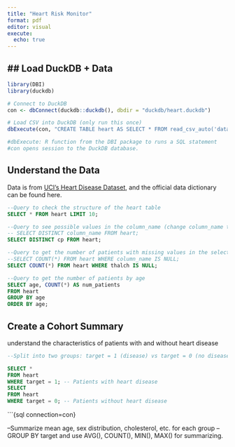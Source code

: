 ```yaml
---
title: "Heart Risk Monitor"
format: pdf
editor: visual
execute:
  echo: true
---
```


## \## Load DuckDB + Data

```r
library(DBI)
library(duckdb)

# Connect to DuckDB
con <- dbConnect(duckdb::duckdb(), dbdir = "duckdb/heart.duckdb")

# Load CSV into DuckDB (only run this once)
dbExecute(con, "CREATE TABLE heart AS SELECT * FROM read_csv_auto('data/heart_disease.csv')")

#dbExecute: R function from the DBI package to runs a SQL statement
#con opens session to the DuckDB database.
```

## Understand the Data

Data is from [UCI's Heart Disease Dataset](https://archive.ics.uci.edu/ml/datasets/heart+Disease), and the official data dictionary can be found here.

```sql
--Query to check the structure of the heart table
SELECT * FROM heart LIMIT 10;
```

```sql
--Query to see possible values in the column_name (change column_name to the actual column you want to check)
-- SELECT DISTINCT column_name FROM heart;
SELECT DISTINCT cp FROM heart;
```

```sql
--Query to get the number of patients with missing values in the selected column (change column_name to the actual column you want to check)
--SELECT COUNT(*) FROM heart WHERE column_name IS NULL;
SELECT COUNT(*) FROM heart WHERE thalch IS NULL;
```

```sql
--Query to get the number of patients by age
SELECT age, COUNT(*) AS num_patients
FROM heart
GROUP BY age
ORDER BY age;
```

## Create a Cohort Summary

understand the characteristics of patients with and without heart disease

```sql
--Split into two groups: target = 1 (disease) vs target = 0 (no disease)

SELECT *
FROM heart
WHERE target = 1; -- Patients with heart disease
SELECT
FROM heart
WHERE target = 0; -- Patients without heart disease

```

\`\`\`{sql connection=con}

--Summarize mean age, sex distribution, cholesterol, etc. for each group --GROUP BY target and use AVG(), COUNT(), MIN(), MAX() for summarizing.
